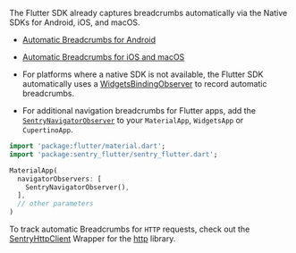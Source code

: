 The Flutter SDK already captures breadcrumbs automatically via the Native SDKs for Android, iOS, and macOS.

- [Automatic Breadcrumbs for Android](/platforms/android/usage/events/enriching-events/breadcrumbs/#automatic-breadcrumbs)
- [Automatic Breadcrumbs for iOS and macOS](/platforms/apple/integrations/default/#sentryautobreadcrumbtrackingintegration)

- For platforms where a native SDK is not available, the Flutter SDK automatically uses a [WidgetsBindingObserver](https://api.flutter.dev/flutter/widgets/WidgetsBindingObserver-class.html) to record automatic breadcrumbs.

- For additional navigation breadcrumbs for Flutter apps, add the [`SentryNavigatorObserver`](https://pub.dev/documentation/sentry_flutter/latest/sentry_flutter/SentryNavigatorObserver-class.html) to your `MaterialApp`, `WidgetsApp` or `CupertinoApp`.

```dart
import 'package:flutter/material.dart';
import 'package:sentry_flutter/sentry_flutter.dart';

MaterialApp(
  navigatorObservers: [
    SentryNavigatorObserver(),
  ],
  // other parameters
)
```

To track automatic Breadcrumbs for `HTTP` requests, check out the [SentryHttpClient](/platforms/dart/usage/events/enriching-events/breadcrumbs/#automatic-breadcrumbs) Wrapper for the [http](https://pub.dev/packages/http) library.
